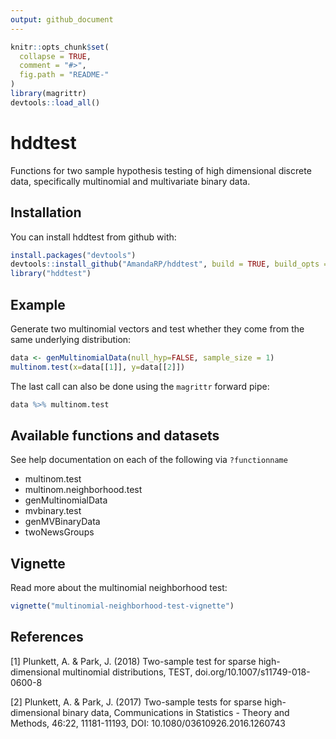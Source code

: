 ```yaml
---
output: github_document
---
```


<!-- README.md is generated from README.Rmd. Please edit that file -->

```r
knitr::opts_chunk$set(
  collapse = TRUE,
  comment = "#>",
  fig.path = "README-"
)
library(magrittr)
devtools::load_all()
```

# hddtest

Functions for two sample hypothesis testing of high dimensional discrete data, specifically multinomial and multivariate binary data.   

## Installation

You can install hddtest from github with:

```r
install.packages("devtools")
devtools::install_github("AmandaRP/hddtest", build = TRUE, build_opts = c("--no-resave-data", "--no-manual"))
library("hddtest")
```

## Example

Generate two multinomial vectors and test whether they come from the same underlying distribution:

```r
data <- genMultinomialData(null_hyp=FALSE, sample_size = 1)
multinom.test(x=data[[1]], y=data[[2]])
```

The last call can also be done using the `magrittr` forward pipe:

```r
data %>% multinom.test
```

## Available functions and datasets

See help documentation on each of the following via `?functionname`

* multinom.test
* multinom.neighborhood.test
* genMultinomialData
* mvbinary.test
* genMVBinaryData
* twoNewsGroups


## Vignette

Read more about the multinomial neighborhood test:

```r
vignette("multinomial-neighborhood-test-vignette")
```

## References

[1] Plunkett, A. & Park, J. (2018) Two-sample test for sparse high-dimensional multinomial distributions, TEST, doi.org/10.1007/s11749-018-0600-8

[2] Plunkett, A. & Park, J. (2017) Two-sample tests for sparse high-dimensional binary data, Communications in Statistics - Theory and Methods, 46:22, 11181-11193, DOI: 10.1080/03610926.2016.1260743
